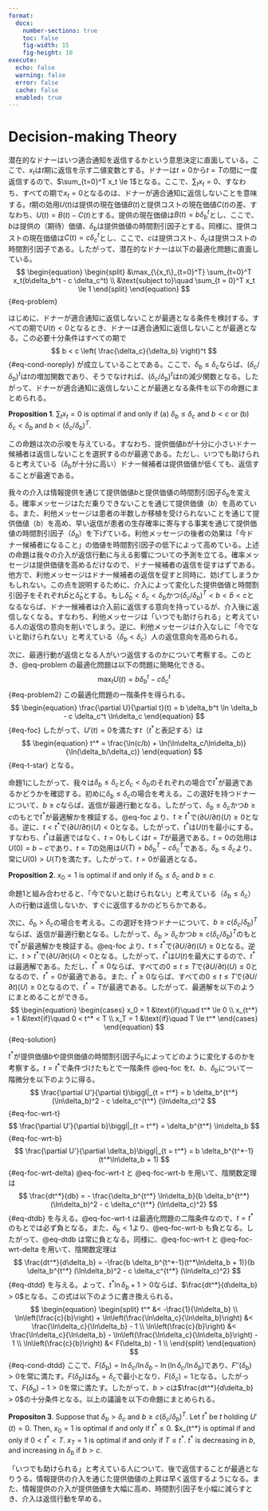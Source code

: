 ```yaml
---
format:
  docx:
    number-sections: true
    toc: false
    fig-width: 15
    fig-height: 10
execute:
  echo: false
  warning: false
  error: false
  cache: false
  enabled: true
---
```


# Decision-making Theory {-}

潜在的なドナーはいつ適合通知を返信するかという意思決定に直面している。ここで、$x_t$は$t$期に返信を示す二値変数とする。ドナーは$t=0$から$t=T$の間に一度返信するので、$\sum_{t=0}^T x_t \le 1$となる。ここで、$\sum_t x_t = 0$、すなわち、すべての期で$x_t = 0$となるのは、ドナーが適合通知に返信しないことを意味する。$t$期の効用$U(t)$は提供の現在価値$B(t)$と提供コストの現在価値$C(t)$の差、すなわち、$U(t) = B(t) - C(t)$とする。提供の現在価値は$B(t) = b\delta_b^t$とし、ここで、$b$は提供の（期待）価値、$\delta_b$は提供価値の時間割引因子とする。同様に、提供コストの現在価値は$C(t) = c\delta_c^t$とし、ここで、$c$は提供コスト、$\delta_c$は提供コストの時間割引因子である。したがって、潜在的なドナーは以下の最適化問題に直面している。
$$
\begin{equation}
\begin{split}
  &\max_{\{x_t\}_{t=0}^T} \sum_{t=0}^T x_t(b\delta_b^t - c \delta_c^t)  \\
  &\text{subject to}\quad \sum_{t = 0}^T x_t \le 1
\end{split}
\end{equation}
$$ {#eq-problem}

はじめに、ドナーが適合通知に返信しないことが最適となる条件を検討する。すべての期で$U(t) < 0$となるとき、ドナーは適合通知に返信しないことが最適となる。この必要十分条件はすべての期で
$$
  b < c \left( \frac{\delta_c}{\delta_b} \right)^t
$$ {#eq-cond-noreply}
が成立していることである。ここで、$\delta_b \le \delta_c$ならば、$(\delta_c/\delta_b)^t$は$t$の増加関数であり、そうでなければ、$(\delta_c/\delta_b)^t$は$t$の減少関数となる。したがって、ドナーが適合通知に返信しないことが最適となる条件を以下の命題にまとめられる。

\noindent
**Proposition 1**. $\sum_t x_t = 0$ is optimal if and only if (a) $\delta_b \le \delta_c$ and $b < c$ or (b) $\delta_c < \delta_b$ and $b < (\delta_c/\delta_b)^T$.

\noindent
この命題は次の示唆を与えている。すなわち、提供価値$b$が十分に小さいドナー候補者は返信しないことを選択するのが最適である。ただし、いつでも助けられると考えている（$\delta_b$が十分に高い）ドナー候補者は提供価値が低くても、返信することが最適である。

我々の介入は情報提供を通じて提供価値$b$と提供価値の時間割引因子$\delta_b$を変える。確率メッセージはただ乗りできないことを通じて提供価値（$b$）を高めている。また、利他メッセージは患者の半数しか移植を受けられないことを通じて提供価値（$b$）を高め、早い返信が患者の生存確率に寄与する事実を通じて提供価値の時間割引因子（$\delta_b$）を下げている。利他メッセージの後者の効果は「今ドナー候補者になること」の価値を時間割引因子の低下によって高めている。上述の命題は我々の介入が返信行動に与える影響についての予測を立てる。確率メッセージは提供価値を高めるだけなので、ドナー候補者の返信を促すはずである。他方で、利他メッセージはドナー候補者の返信を促すと同時に、妨げてしまうかもしれない。この点を説明するために、介入によって変化した提供価値と時間割引因子をそれぞれ$\hat{b}$と$\hat{\delta}_b$とする。もし$\hat{\delta}_b < \delta_c < \delta_b$かつ$(\delta_c/\delta_b)^T < b < \hat{b} < c$となるならば、ドナー候補者は介入前に返信する意向を持っているが、介入後に返信しなくなる。すなわち、利他メッセージは「いつでも助けられる」と考えている人の返信の意向を削いでしまう。逆に、利他メッセージは介入なしに「今でないと助けられない」と考えている（$\delta_b < \delta_c$）人の返信意向を高められる。

次に、最適行動が返信となる人がいつ返信するのかについて考察する。このとき、@eq-problem の最適化問題は以下の問題に簡略化できる。
$$
\begin{equation}
  \max_t U(t) = b\delta_b^t - c \delta_c^t
\end{equation}
$$ {#eq-problem2}
この最適化問題の一階条件を得られる。
$$
\begin{equation}
  \frac{\partial U}{\partial t}(t) = b \delta_b^t \ln \delta_b - c \delta_c^t \ln\delta_c
\end{equation}
$$ {#eq-foc}
したがって、$U'(t) = 0$を満たす$t$（$t^*$と表記する）は
$$
\begin{equation}
  t^* = \frac{\ln(c/b) + \ln(\ln\delta_c/\ln\delta_b)}{\ln(\delta_b/\delta_c)}
\end{equation}
$$ {#eq-t-star}
となる。

命題1にしたがって、我々は$\delta_b \le \delta_c$と$\delta_c < \delta_b$のそれぞれの場合で$t^*$が最適であるかどうかを確認する。初めに$\delta_b \le \delta_c$の場合を考える。この選好を持つドナーについて、$b \ge c$ならば、返信が最適行動となる。したがって、$\delta_b \le \delta_c$かつ$b \ge c$のもとで$t^*$が最適解かを検証する。@eq-foc より、$t \ge t^*$で$(\partial U/\partial t)(U) \ge 0$となる。逆に、$t < t^*$で$(\partial U/\partial t)(U) < 0$となる。したがって、$t^*$は$U(t)$を最小にする。すなわち、$t^*$は最適ではなく、$t=0$もしくは$t=T$が最適である。$t=0$の効用は$U(0) = b - c$であり、$t = T$の効用は$U(T) = b \delta_b^T - c \delta_c^T$である。$\delta_b \le \delta_c$より、常に$U(0) > U(T)$を満たす。したがって、$t = 0$が最適となる。

\noindent
**Proposition 2**. $x_0 = 1$ is optimal if and only if $\delta_b \le \delta_c$ and $b \ge c$.

\noident
命題1と組み合わせると、「今でないと助けられない」と考えている（$\delta_b \le \delta_c$）人の行動は返信しないか、すぐに返信するかのどちらかである。

次に、$\delta_b > \delta_c$の場合を考える。この選好を持つドナーについて、$b\ge c(\delta_c/\delta_b)^T$ならば、返信が最適行動となる。したがって、$\delta_b > \delta_c$かつ$b\ge c(\delta_c/\delta_b)^T$のもとで$t^*$が最適解かを検証する。@eq-foc より、$t \le t^*$で$(\partial U/\partial t)(U) \ge 0$となる。逆に、$t > t^*$で$(\partial U/\partial t)(U) < 0$となる。したがって、$t^*$は$U(t)$を最大にするので、$t^*$は最適解である。ただし、$t^* \le 0$ならば、すべての$0 \le t \le T$で$(\partial U/\partial t)(U) \le 0$となるので、$t^* = 0$が最適である。また、$t^* \ge 0$ならば、すべての$0 \le t \le T$で$(\partial U/\partial t)(U) \ge 0$となるので、$t^* = T$が最適である。したがって、最適解を以下のようにまとめることができる。
$$
\begin{equation}
\begin{cases}
  x_0 = 1  &\text{if}\quad t^* \le 0 \\
  x_{t^*} = 1 &\text{if}\quad 0 < t^* < T \\
  x_T = 1  &\text{if}\quad T \le t^*
\end{cases}
\end{equation}
$$ {#eq-solution}

$t^*$が提供価値$b$や提供価値の時間割引因子$\delta_b$によってどのように変化するのかを考察する。$t = t^*$で条件づけたもとで一階条件 @eq-foc を$t$、$b$、$\delta_b$について一階微分を以下のように得る。
$$
  \frac{\partial U'}{\partial t}\biggl|_{t = t^*} 
  = b \delta_b^{t^*} (\ln\delta_b)^2 - c \delta_c^{t^*} (\ln\delta_c)^2
$$ {#eq-foc-wrt-t}
$$
  \frac{\partial U'}{\partial b}\biggl|_{t = t^*} 
  = \delta_b^{t^*} \ln\delta_b
$$ {#eq-foc-wrt-b}
$$
  \frac{\partial U'}{\partial \delta_b}\biggl|_{t = t^*}
  = b \delta_b^{t^*-1}(t^*\ln\delta_b + 1)
$$ {#eq-foc-wrt-delta}
@eq-foc-wrt-t と @eq-foc-wrt-b を用いて、陰関数定理は
$$
  \frac{dt^*}{db} = - \frac{\delta_b^{t^*} \ln\delta_b}{b \delta_b^{t^*} (\ln\delta_b)^2 - c \delta_c^{t^*} (\ln\delta_c)^2}
$$ {#eq-dtdb}
を与える。@eq-foc-wrt-t は最適化問題の二階条件なので、$t = t^*$のもとでは必ず負となる。また、$\delta_b < 1$より、@eq-foc-wrt-b も負となる。したがって、@eq-dtdb は常に負となる。同様に、@eq-foc-wrt-t と @eq-foc-wrt-delta を用いて、陰関数定理は
$$
  \frac{dt^*}{d\delta_b} = -\frac{b \delta_b^{t^*-1}(t^*\ln\delta_b + 1)}{b \delta_b^{t^*} (\ln\delta_b)^2 - c \delta_c^{t^*} (\ln\delta_c)^2}
$$ {#eq-dtdd}
を与える。よって、$t^*\ln\delta_b + 1 > 0$ならば、$\frac{dt^*}{d\delta_b} > 0$となる。この式は以下のように書き換えられる。
$$
\begin{equation}
\begin{split}
  t^* &< -\frac{1}{\ln\delta_b} \\
  \ln\left(\frac{c}{b}\right) + \ln\left(\frac{\ln\delta_c}{\ln\delta_b}\right) &< \frac{\ln\delta_c}{\ln\delta_b} - 1 \\
  \ln\left(\frac{c}{b}\right) &< \frac{\ln\delta_c}{\ln\delta_b} - \ln\left(\frac{\ln\delta_c}{\ln\delta_b}\right) - 1 \\
  \ln\left(\frac{c}{b}\right) &< F(\delta_b) - 1 \\
\end{split}
\end{equation}
$$ {#eq-cond-dtdd}
ここで、$F(\delta_b) = \ln\delta_c / \ln\delta_b - \ln(\ln\delta_c / \ln\delta_b)$であり、$F''(\delta_b) > 0$を常に満たす。$F(\delta_b)$は$\delta_b = \delta_c$で最小となり、$F(\delta_c) = 1$となる。したがって、$F(\delta_b) - 1 > 0$を常に満たす。したがって、$b > c$は$\frac{dt^*}{d\delta_b} > 0$の十分条件となる。以上の議論を以下の命題にまとめられる。

\noindent
**Propositon 3**. Suppose that $\delta_b > \delta_c$ and $b\ge c(\delta_c/\delta_b)^T$. Let $t^*$ be $t$ holding $U'(t) = 0$. Then, $x_0 = 1$ is optimal if and only if $t^* \le 0$. $x_{t^*} is optimal if and only if $0 < t^* < T$. $x_T = 1$ is optimal if and only if $T \le t^*$. $t^*$ is decreasing in $b$, and increasing in $\delta_b$ if $b > c$.

\noindent
「いつでも助けられる」と考えている人について、後で返信することが最適となりうる。情報提供の介入を通じた提供価値の上昇は早く返信するようになる。また、情報提供の介入が提供価値を大幅に高め、時間割引因子を小幅に減らすとき、介入は返信行動を早める。